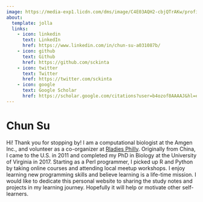 ```yaml
---
image: https://media-exp1.licdn.com/dms/image/C4E03AQH2-cbjQTrAKw/profile-displayphoto-shrink_800_800/0/1516780179563?e=1667433600&v=beta&t=ycj2c4SfbINkl4kwmciBOz0itQXDqzdxYhCp82HZ0-I
about:
  template: jolla
  links:
    - icon: linkedin
      text: LinkedIn
      href: https://www.linkedin.com/in/chun-su-a031087b/
    - icon: github
      text: Github
      href: https://github.com/sckinta
    - icon: twitter
      text: Twitter
      href: https://twitter.com/sckinta
    - icon: google
      text: Google Scholar
      href: https://scholar.google.com/citations?user=b4ozof8AAAAJ&hl=en
---
```


# Chun Su

Hi! Thank you for stopping by! I am a computational biologist at the Amgen Inc., and volunteer as a co-organizer at [Rladies Philly](https://www.rladiesphilly.org/). Originally from China, I came to the U.S. in 2011 and completed my PhD in Biology at the University of Virginia in 2017. Starting as a Perl programmer, I picked up R and Python by taking online courses and attending local meetup workshops. I enjoy learning new programming skills and believe learning is a life-time mission. I would like to dedicate this personal website to sharing the study notes and projects in my learning journey. Hopefully it will help or motivate other self-learners.
